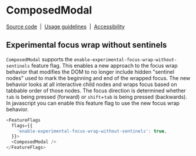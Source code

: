 
<Meta
  title="Components/ComposedModal/Feature Flag/Flag details"
  name="Flag details"
/>

# ComposedModal

[Source code](https://github.com/carbon-design-system/carbon/tree/main/packages/react/src/components/ComposedModal)
&nbsp;|&nbsp;
[Usage guidelines](https://www.carbondesignsystem.com/components/modal/usage)
&nbsp;|&nbsp;
[Accessibility](https://www.carbondesignsystem.com/components/modal/accessibility)

## Experimental focus wrap without sentinels

`ComposedModal` supports the `enable-experimental-focus-wrap-without-sentinels`
feature flag. This enables a new approach to the focus wrap behavior that
modifies the DOM to no longer include hidden "sentinel nodes" used to mark the
beginning and end of the wrapped focus. The new behavior looks at all
interactive child nodes and wraps focus based on tabbable order of those nodes.
The focus direction is determined whether `tab` is being pressed (forward) or
`shift`+`tab` is being pressed (backwards). In javascript you can enable this
feature flag to use the new focus wrap behavior.

```js
<FeatureFlags
  flags={{
    'enable-experimental-focus-wrap-without-sentinels': true,
  }}>
  <ComposedModal />
</FeatureFlags>
```
